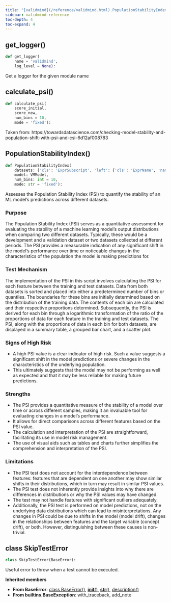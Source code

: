 ```yaml
---
title: "[validmind](/reference/validmind.html).PopulationStabilityIndex"
sidebar: validmind-reference
toc-depth: 4
toc-expand: 4
---
```


## get_logger<span class='muted'>()</span>

<!-- module.qmd.jinja2 - module level function alias -->

```python
def get_logger(
    name = 'validmind',
    log_level = None):
```

Get a logger for the given module name

## calculate_psi[()]{.muted}

<!-- function.qmd.jinja2 - function signature -->

```python
def calculate_psi(
    score_initial,
    score_new,
    num_bins = 10,
    mode = 'fixed'):
```

Taken from: https://towardsdatascience.com/checking-model-stability-and-population-shift-with-psi-and-csi-6d12af008783

## PopulationStabilityIndex[()]{.muted}

<!-- function.qmd.jinja2 - function signature -->

```python
def PopulationStabilityIndex(
    datasets: {'cls': 'ExprSubscript', 'left': {'cls': 'ExprName', 'name': 'List'}, 'slice': {'cls': 'ExprName', 'name': 'VMDataset'}},
    model: VMModel,
    num_bins: int = 10,
    mode: str = 'fixed'):
```

Assesses the Population Stability Index (PSI) to quantify the stability of an ML model's predictions across different datasets.

### Purpose

The Population Stability Index (PSI) serves as a quantitative assessment for evaluating the stability of a machine learning model's output distributions when comparing two different datasets. Typically, these would be a development and a validation dataset or two datasets collected at different periods. The PSI provides a measurable indication of any significant shift in the model's performance over time or noticeable changes in the characteristics of the population the model is making predictions for.

### Test Mechanism

The implementation of the PSI in this script involves calculating the PSI for each feature between the training and test datasets. Data from both datasets is sorted and placed into either a predetermined number of bins or quantiles. The boundaries for these bins are initially determined based on the distribution of the training data. The contents of each bin are calculated and their respective proportions determined. Subsequently, the PSI is derived for each bin through a logarithmic transformation of the ratio of the proportions of data for each feature in the training and test datasets. The PSI, along with the proportions of data in each bin for both datasets, are displayed in a summary table, a grouped bar chart, and a scatter plot.

### Signs of High Risk

- A high PSI value is a clear indicator of high risk. Such a value suggests a significant shift in the model predictions or severe changes in the characteristics of the underlying population.
- This ultimately suggests that the model may not be performing as well as expected and that it may be less reliable for making future predictions.

### Strengths

- The PSI provides a quantitative measure of the stability of a model over time or across different samples, making it an invaluable tool for evaluating changes in a model's performance.
- It allows for direct comparisons across different features based on the PSI value.
- The calculation and interpretation of the PSI are straightforward, facilitating its use in model risk management.
- The use of visual aids such as tables and charts further simplifies the comprehension and interpretation of the PSI.

### Limitations

- The PSI test does not account for the interdependence between features: features that are dependent on one another may show similar shifts in their distributions, which in turn may result in similar PSI values.
- The PSI test does not inherently provide insights into why there are differences in distributions or why the PSI values may have changed.
- The test may not handle features with significant outliers adequately.
- Additionally, the PSI test is performed on model predictions, not on the underlying data distributions which can lead to misinterpretations. Any changes in PSI could be due to shifts in the model (model drift), changes in the relationships between features and the target variable (concept drift), or both. However, distinguishing between these causes is non-trivial.

## [class]{.muted} SkipTestError

<!-- class.qmd.jinja2 - class definition -->

```python
class SkipTestError(BaseError):
```

Useful error to throw when a test cannot be executed.

**Inherited members**

- **From BaseError**: [class BaseError[()]{.muted}](#class-baseerror), [__init__[()]{.muted}](#__init__), [__str__[()]{.muted}](#__str__), [description[()]{.muted}](#description)
- **From builtins.BaseException**: with_traceback, add_note
